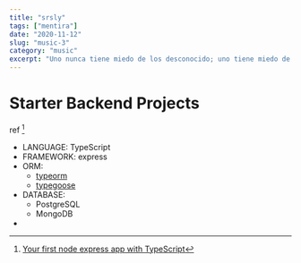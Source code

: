 ```yaml
---
title: "srsly"
tags: ["mentira"]
date: "2020-11-12"
slug: "music-3"
category: "music"
excerpt: "Uno nunca tiene miedo de los desconocido; uno tiene miedo de lo conocido llegando a su fin"
---
```


# Starter Backend Projects

ref [^footnote]

- LANGUAGE: TypeScript
- FRAMEWORK: express
- ORM:
  - [typeorm](https://typeorm.io/)
  - [typegoose](https://typegoose.github.io/typegoose/)
- DATABASE:
  - PostgreSQL
  - MongoDB
-

[^footnote]: [Your first node express app with TypeScript](https://typeofnan.dev/your-first-node-express-app-with-typescript/)
